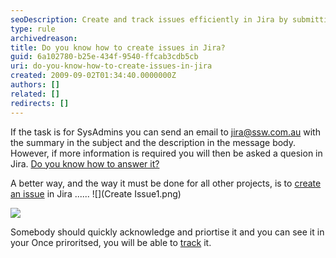 ```yaml
---
seoDescription: Create and track issues efficiently in Jira by submitting a summary and description through email or creating an issue directly.
type: rule
archivedreason:
title: Do you know how to create issues in Jira?
guid: 6a102780-b25e-434f-9540-ffcab3cdb5cb
uri: do-you-know-how-to-create-issues-in-jira
created: 2009-09-02T01:34:40.0000000Z
authors: []
related: []
redirects: []
---
```


If the task is for SysAdmins you can send an email to jira@ssw.com.au with the summary in the subject and the description in the message body. However, if more information is required you will then be asked a quesion in Jira. [Do you know how to answer it?](/do-you-know-how-to-answer-a-question-in-jira)

A better way, and the way it must be done for all other projects, is to [create an issue](/do-you-know-how-to-create-issues-in-jira) in Jira ......
![](Create Issue1.png)

![](CreateIssue2.png)

Somebody should quickly acknowledge and priortise it and you can see it in your
Once priroritsed, you will be able to [track](/do-you-know-how-to-track-requests-in-jira) it.